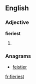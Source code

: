 ==English==

===Adjective===
'''fieriest'''

# {{superlative of|[[fiery]]}}

===Anagrams===
* [[feistier#English|feistier]]

[[fr:fieriest]]